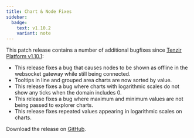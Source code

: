 ```yaml
---
title: Chart & Node Fixes
sidebar:
  badge:
    text: v1.10.2
    variant: note
---
```


This patch release contains a number of additional bugfixes since [Tenzir
Platform v1.10.1](https://github.com/tenzir/platform/releases/tag/v1.10.1):

- This release fixes a bug that causes nodes to be shown as offline in the
  websocket gateway while still being connected.
- Tooltips in line and grouped area charts are now sorted by value.
- This release fixes a bug where charts with logarithmic scales do not show
  any ticks when the domain includes 0.
- This release fixes a bug where maximum and minimum values are not being
  passed to explorer charts.
- This release fixes repeated values appearing in logarithmic scales on
  charts.

Download the release on [GitHub](https://github.com/tenzir/platform/releases/tag/v1.10.2).
